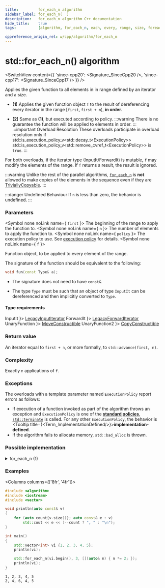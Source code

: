 ```yaml
---
title:         for_each_n algorithm
sidebar_label: for_each_n(  )
description:   for_each_n algorithm C++ documentation
hide_title:    true
tags:          [algorithm, for_each_n, each, every, range, size, foreach]

cppreference_origin_rel: w/cpp/algorithm/for_each_n
---
```



<!-- Terms -->


<!----------------- Codes ---------------------->


# std::for_each_n() algorithm

<SwitchView content={{
  'since-cpp20': <Signature_SinceCpp20 />,
  'since-cpp17': <Signature_SinceCpp17 />
}} />

Applies the given function to all elements in in range defined by an iterator and a size.

- **(1)** Applies the given function object `f` to the result of dereferencing every iterator in the range [`first`, `first + n`), **in order**.

- **(2)** Same as **(1)**, but executed according to policy.
	:::warning
	There is no guarantee the function will be applied to elements in order.
	:::
	:::important Overload Resolution
	These overloads participate in overload resolution only if
	<Until v='cpp20'> std::is_execution_policy_v&lt;std::decay_t&lt;ExecutionPolicy&gt;&gt; </Until> <Since v='cpp20'>std::is_execution_policy_v&lt;std::remove_cvref_t&lt;ExecutionPolicy&gt;&gt;</Since> is <code>true</code>.
	:::

For both overloads, if the iterator type (InputIt/ForwardIt) is mutable, `f` may modify the elements of the range.
If `f` returns a result, the result is ignored.

:::warning
Unlike the rest of the parallel algorithms, [`for_each_n`](#) is **not** allowed to make copies of the elements in the sequence even if they are [TriviallyCopyable](/docs/named_req/TriviallyCopyable).
:::

:::danger Undefined Behaviour
If `n` is less than zero, the <Tooltip title={Term_UndefinedBehaviour}>behavior is undefined</Tooltip>.
:::

### Parameters

<SymbolTable>

  <Symbol none noLink name={ <code>first</code> }>
    The beginning of the range to apply the function to.
  </Symbol>
  <Symbol none noLink name={ <code>n</code> }>
    The number of elements to apply the function to.
  </Symbol>
  <Symbol none noLink name={ <code>policy</code> }>
    The execution policy to use. See <a href="#">execution policy</a> for details.
  </Symbol>
  <Symbol none noLink name={ <code>f</code> }>

Function object, to be applied to every element of the range.

The signature of the function should be equivalent to the following:
```cpp
void fun(const Type& a);
```
- The signature does not need to have `const&`.
- The type `Type` must be such that an object of type `InputIt` can be dereferenced and then implicitly converted to `Type`.


  </Symbol>

</SymbolTable>

#### Type requirements

<SymbolTable>
  <Symbol none noLink name={ <code>InputIt</code> }>
    <a href="/docs/named_req/LegacyInputIterator">LegacyInputIterator</a>
  </Symbol>
  <Symbol none noLink name={ <code>ForwardIt</code> }>
    <a href="/docs/named_req/LegacyForwardIterator">LegacyForwardIterator</a>
  </Symbol>
  <Symbol none noLink name={ <code>UnaryFunction</code> }>
    <a href="/docs/named_req/MoveConstructible">MoveConstructible</a>
  </Symbol>
  <Symbol none noLink name={ <code>UnaryFunction2</code> }>
    <a href="/docs/named_req/CopyConstructible">CopyConstructible</a>
  </Symbol>
</SymbolTable>

### Return value

An iterator equal to `first + n`, or more formally, to `std::advance(first, n)`.

### Complexity

Exactly `n` applications of `f`.

### Exceptions

The overloads with a template parameter named `ExecutionPolicy` report errors as follows:
- If execution of a function invoked as part of the algorithm throws an exception and `ExecutionPolicy` is one of the [**standard policies**](#), [`std::terminate`](#) is called.
	For any other `ExecutionPolicy`, the behavior is <Tooltip title={<Term_ImplementationDefined/>}>**implementation-defined**</Tooltip>.
- If the algorithm fails to allocate memory, `std::bad_alloc` is thrown.

### Possible implementation

<details>
<summary>for_each_n (1)</summary>

```cpp
template<class InputIt, class Size, class UnaryFunction>
InputIt for_each_n(InputIt first, Size n, UnaryFunction f)
{
    for (Size i = 0; i < n; ++first, (void) ++i)
        f(*first);

    return first;
}
```

</details>

### Examples

<Columns columns={['8fr', '4fr']}>
<div>

```cpp title='Main.cpp' showLineNumbers
#include <algorithm>
#include <iostream>
#include <vector>

void println(auto const& v)
{
    for (auto count{v.size()}; auto const& e : v)
        std::cout << e << (--count ? ", " : "\n");
}

int main()
{
    std::vector<int> vi {1, 2, 3, 4, 5};
    println(vi);

    std::for_each_n(vi.begin(), 3, [](auto& n) { n *= 2; });
    println(vi);
}
```

</div>
<div>

```plaintext title="Output"
1, 2, 3, 4, 5
2, 4, 6, 4, 5
```

</div>
</Columns>
